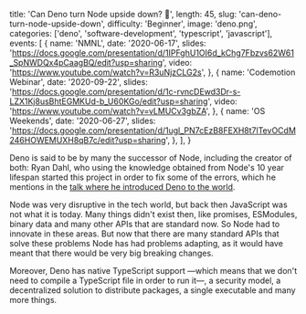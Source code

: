   title: 'Can Deno turn Node upside down? 🦕',
  length: 45,
  slug: 'can-deno-turn-node-upside-down',
  difficulty: 'Beginner',
  image: 'deno.png',
  categories: ['deno', 'software-development', 'typescript', 'javascript'],
  events: [
    {
      name: 'NMNL',
      date: '2020-06-17',
      slides: 'https://docs.google.com/presentation/d/1IPFghU1OI6d_kChg7Fbzvs62W61_SpNWDQx4pCaagBQ/edit?usp=sharing',
      video: 'https://www.youtube.com/watch?v=R3uNjzCLG2s',
    },
    {
      name: 'Codemotion Webinar',
      date: '2020-09-22',
      slides: 'https://docs.google.com/presentation/d/1c-rvncDEwd3Dr-s-LZX1Kj8usBhtEGMKUd-b_U60KGo/edit?usp=sharing',
      video: 'https://www.youtube.com/watch?v=vLMUCv3gbZA',
    },
    {
      name: 'OS Weekends',
      date: '2020-06-27',
      slides: 'https://docs.google.com/presentation/d/1ugl_PN7cEzB8FEXH8t7lTevOCdM246HOWEMUXH8qB7c/edit?usp=sharing',
    },
  ],
}

Deno is said to be by many the successor of Node, including the creator of both: Ryan Dahl, who using the knowledge obtained from Node's 10 year lifespan started this project in order to fix some of the errors, which he mentions in the [talk where he introduced Deno to the world](https://www.youtube.com/watch?v=M3BM9TB-8yA).

Node was very disruptive in the tech world, but back then JavaScript was not what it is today. Many things didn't exist then, like promises, ESModules, binary data and many other APIs that are standard now. So Node had to innovate in these areas. But now that there are many standard APIs that solve these problems Node has had problems adapting, as it would have meant that there would be very big breaking changes.

Moreover, Deno has native TypeScript support —which means that we don't need to compile a TypeScript file in order to run it—, a security model, a decentralized solution to distribute packages, a single executable and many more things.
